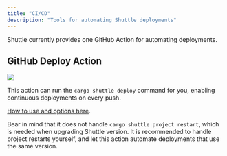 ```yaml
---
title: "CI/CD"
description: "Tools for automating Shuttle deployments"
---
```


Shuttle currently provides one GitHub Action for automating deployments.

## GitHub Deploy Action

<Frame type="glass">
  <img src="/images/shuttle-deploy-action.png" />
</Frame>

This action can run the `cargo shuttle deploy` command for you, enabling continuous deployments on every push.

[How to use and options here](https://github.com/shuttle-hq/deploy-action#readme).

Bear in mind that it does not handle `cargo shuttle project restart`, which is needed when upgrading Shuttle version. It is recommended to handle project restarts yourself, and let this action automate deployments that use the same version.
